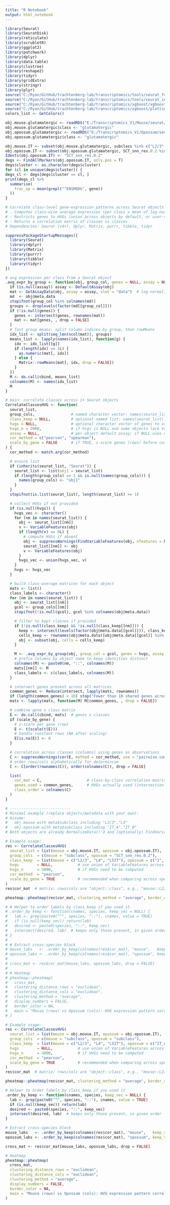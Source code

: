 ```yaml
---
title: "R Notebook"
output: html_notebook
---
```


```r

library(Seurat)
library(SeuratDisk)
library(reticulate)
library(scrubletR)
library(ggplot2)
library(patchwork)
library(dplyr)
library(data.table)
library(clustree)
library(reshape2)
library(tidyr)
library(gridExtra)
library(stringr)
library(plyr)
source("C:/Ryan/GitHub/trachtenberg-lab/transcriptomics/tools/seurat_functions.R")
source("C:/Ryan/GitHub/trachtenberg-lab/transcriptomics/tools/seurat_integration_functions.R")
source("C:/Ryan/GitHub/trachtenberg-lab/transcriptomics/xgboost/xgboost_train.R")
source("C:/Ryan/GitHub/trachtenberg-lab/transcriptomics/xgboost/plottingFxns.R")
colors_list <- GetColors()

obj.mouse.glutamatergic <- readRDS("E:/Transcriptomics_V1/Mouse/seurat/mouse_v1_P38_glutamatergic_processed.rds")
obj.mouse.glutamatergic$class <- "glutamatergic"
obj.opossum.glutamatergic <- readRDS("E:/Transcriptomics_V1/Opossum/seurat/opossum_v1_glutamatergic_processed.rds")
obj.opossum.glutamatergic$class <- "glutamatergic"

```


```r

obj.mouse.IT <- subset(obj.mouse.glutamatergic, subclass %in% c("L2/3", "L4", "L5IT"))
obj.opossum.IT <- subset(obj.opossum.glutamatergic, SCT_snn_res.0.2 %in% c(1, 2, 4, 5))
Idents(obj.opossum.IT) <- "SCT_snn_res.0.2"
degs <- FindAllMarkers(obj.opossum.IT, only.pos = T)
degs$cluster <- as.character(degs$cluster)
for (cl in unique(degs$cluster)) {
degs_cl <- degs[degs$cluster == cl, ]
print(degs_cl %>%
  summarise(
    frac_op = mean(grepl("^ENSMODG", gene))
  ))
}

```


```r

# Correlate class-level gene-expression patterns across Seurat objects using HVGs
# - Computes class-wise average expression (per class = mean of log-normalized "data" slot)
# - Restricts genes to HVGs (union across objects by default, or user-supplied)
# - Returns a correlation matrix of classes vs classes
# Dependencies: Seurat (v4+), dplyr, Matrix, purrr, tibble, tidyr

suppressPackageStartupMessages({
  library(Seurat)
  library(dplyr)
  library(Matrix)
  library(purrr)
  library(tibble)
  library(tidyr)
})

# avg expression per class from a Seurat object
.avg_expr_by_group <- function(obj, group_col, genes = NULL, assay = NULL) {
  if (is.null(assay)) assay <- DefaultAssay(obj)
  mat <- GetAssayData(obj, assay = assay, slot = "data")  # log-normalized recommended
  md  <- obj@meta.data
  stopifnot(group_col %in% colnames(md))
  groups <- droplevels(factor(md[[group_col]]))
  if (!is.null(genes)) {
    genes <- intersect(genes, rownames(mat))
    mat <- mat[genes, , drop = FALSE]
  }
  # fast group means: split column indices by group, then rowMeans
  idx_list <- split(seq_len(ncol(mat)), groups)
  means_list <- lapply(names(idx_list), function(g) {
    idx <- idx_list[[g]]
    if (length(idx) == 1L) {
      as.numeric(mat[, idx])
    } else {
      Matrix::rowMeans(mat[, idx, drop = FALSE])
    }
  })
  M <- do.call(cbind, means_list)
  colnames(M) <- names(idx_list)
  M
}

# main: correlate classes across 1+ Seurat objects
CorrelateClassesHVG <- function(
  seurat_list,
  group_cols,                # named character vector: names(seurat_list) -> group column in that object
  class_keep = NULL,         # optional named list: names(seurat_list) -> character vector of classes to keep
  hvgs = NULL,               # optional character vector of genes to use; if NULL, union of VariableFeatures across objs
  hvgs_n = 2000,             # if hvgs is NULL and some objects lack VariableFeatures, compute with FindVariableFeatures
  assay = NULL,              # per-object default assay; if NULL uses each object's DefaultAssay
  cor_method = c("pearson", "spearman"),
  scale_by_gene = FALSE      # if TRUE, z-score genes (rows) before correlation
) {
  cor_method <- match.arg(cor_method)

  # ensure list
  if (inherits(seurat_list, "Seurat")) {
    seurat_list <- list(obj1 = seurat_list)
    if (length(group_cols) == 1 && is.null(names(group_cols))) {
      names(group_cols) <- "obj1"
    }
  }
  stopifnot(is.list(seurat_list), length(seurat_list) >= 1)

  # collect HVGs if not provided
  if (is.null(hvgs)) {
    hvgs_vec <- character()
    for (nm in names(seurat_list)) {
      obj <- seurat_list[[nm]]
      v <- VariableFeatures(obj)
      if (length(v) == 0L) {
        # compute HVGs if absent
        obj <- suppressWarnings(FindVariableFeatures(obj, nfeatures = hvgs_n))
        seurat_list[[nm]] <- obj
        v <- VariableFeatures(obj)
      }
      hvgs_vec <- union(hvgs_vec, v)
    }
    hvgs <- hvgs_vec
  }

  # build class-average matrices for each object
  mats <- list()
  class_labels <- character()
  for (nm in names(seurat_list)) {
    obj <- seurat_list[[nm]]
    gcol <- group_cols[[nm]]
    stopifnot(!is.null(gcol), gcol %in% colnames(obj@meta.data))

    # filter to kept classes if provided
    if (!is.null(class_keep) && !is.null(class_keep[[nm]])) {
      keep <- intersect(levels(factor(obj@meta.data[[gcol]])), class_keep[[nm]])
      cells_keep <- rownames(obj@meta.data)[obj@meta.data[[gcol]] %in% keep]
      obj <- subset(obj, cells = cells_keep)
    }

    M <- .avg_expr_by_group(obj, group_col = gcol, genes = hvgs, assay = assay)
    # prefix columns by object name to keep identities distinct
    colnames(M) <- paste0(nm, "::", colnames(M))
    mats[[nm]] <- M
    class_labels <- c(class_labels, colnames(M))
  }

  # intersect genes present across all matrices
  common_genes <- Reduce(intersect, lapply(mats, rownames))
  if (length(common_genes) < 10) stop("Fewer than 10 shared genes across inputs; check gene IDs or assays.")
  mats <- lapply(mats, function(M) M[common_genes, , drop = FALSE])

  # combine gene x class matrix
  E <- do.call(cbind, mats)  # genes x classes
  if (scale_by_gene) {
    # z-score per gene (row)
    E <- t(scale(t(E)))
    # handle constant rows (NA after scaling)
    E[is.na(E)] <- 0
  }

  # correlation across classes (columns) using genes as observations
  C <- suppressWarnings(cor(E, method = cor_method, use = "pairwise.complete.obs"))
  # order rows/cols alphabetically for determinism
  C <- C[order(rownames(C)), order(colnames(C)), drop = FALSE]

  list(
    cor_mat = C,                    # class-by-class correlation matrix
    genes_used = common_genes,      # HVGs actually used (intersection across objects)
    class_order = colnames(C)
  )
}

# ---------------------------
# Minimal example (replace objects/metadata with your own):
# Assume:
#   obj.mouse with meta$subclass including "L2/3","L4"
#   obj.opossum with meta$subclass including "IT_A","IT_B"
# Both objects are already NormalizeData()'d and (optionally) FindVariableFeatures()'d.

# Example usage:
res <- CorrelateClassesHVG(
  seurat_list = list(mouse = obj.mouse.IT, opossum = obj.opossum.IT),
  group_cols  = c(mouse = "subclass", opossum = "SCT_snn_res.0.2"),
  class_keep  = list(mouse = c("L2/3", "L4", "L5IT"), opossum = c("1", "2", "4", "5")),
  hvgs        = NULL,           # use union of VariableFeatures across inputs
  hvgs_n      = 3000,           # if HVGs need to be computed
  cor_method  = "pearson",
  scale_by_gene = TRUE          # recommended when comparing across species
)
res$cor_mat  # matrix; rows/cols are "object::class", e.g., "mouse::L2/3" vs "opossum::IT_A"

pheatmap::pheatmap(res$cor_mat, clustering_method = "average", border_color = NA)

# # Helper to order labels by class_keep if you used it
# .order_by_keep <- function(cnames, species, keep_vec = NULL) {
#   lab <- grep(paste0("^", species, "::"), cnames, value = TRUE)
#   if (is.null(keep_vec)) return(lab)
#   desired <- paste0(species, "::", keep_vec)
#   intersect(desired, lab)  # keeps only those present, in given order
# }
# 
# # Extract cross-species block
# mouse_labs   <- .order_by_keep(colnames(res$cor_mat), "mouse",   keep_vec = c("L2/3","L4","L5IT"))
# opossum_labs <- .order_by_keep(colnames(res$cor_mat), "opossum", keep_vec = c("1","2","4","5"))
# 
# cross_mat <- res$cor_mat[mouse_labs, opossum_labs, drop = FALSE]
# 
# # Heatmap
# pheatmap::pheatmap(
#   cross_mat,
#   clustering_distance_rows = "euclidean",
#   clustering_distance_cols = "euclidean",
#   clustering_method = "average",
#   display_numbers = FALSE,
#   border_color = NA,
#   main = "Mouse (rows) vs Opossum (cols): HVG expression pattern correlations"
# )

```


```r

# Example usage:
res <- CorrelateClassesHVG(
  seurat_list = list(mouse = obj.mouse.IT, opossum = obj.opossum.IT),
  group_cols  = c(mouse = "subclass", opossum = "subclass"),
  class_keep  = list(mouse = c("L2/3", "L4", "L5IT"), opossum = c("IT_A", "IT_B", "IT_C")),
  hvgs        = NULL,           # use union of VariableFeatures across inputs
  hvgs_n      = 3000,           # if HVGs need to be computed
  cor_method  = "pearson",
  scale_by_gene = TRUE          # recommended when comparing across species
)
res$cor_mat  # matrix; rows/cols are "object::class", e.g., "mouse::L2/3" vs "opossum::IT_A"

pheatmap::pheatmap(res$cor_mat, clustering_method = "average", border_color = NA)

# Helper to order labels by class_keep if you used it
.order_by_keep <- function(cnames, species, keep_vec = NULL) {
  lab <- grep(paste0("^", species, "::"), cnames, value = TRUE)
  if (is.null(keep_vec)) return(lab)
  desired <- paste0(species, "::", keep_vec)
  intersect(desired, lab)  # keeps only those present, in given order
}

# Extract cross-species block
mouse_labs   <- .order_by_keep(colnames(res$cor_mat), "mouse",   keep_vec = c("L2/3", "L4", "L5IT"))
opossum_labs <- .order_by_keep(colnames(res$cor_mat), "opossum", keep_vec = c("IT_A", "IT_B", "IT_C"))

cross_mat <- res$cor_mat[mouse_labs, opossum_labs, drop = FALSE]

# Heatmap
pheatmap::pheatmap(
  cross_mat,
  clustering_distance_rows = "euclidean",
  clustering_distance_cols = "euclidean",
  clustering_method = "average",
  display_numbers = FALSE,
  border_color = NA,
  main = "Mouse (rows) vs Opossum (cols): HVG expression pattern correlations"
)

```












